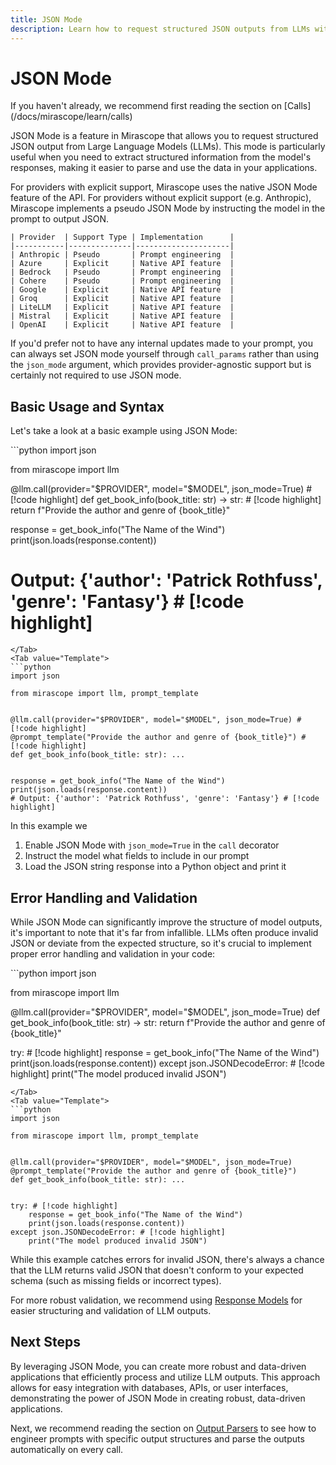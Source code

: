 ```yaml
---
title: JSON Mode
description: Learn how to request structured JSON outputs from LLMs with Mirascope's JSON Mode for easier parsing, validation, and integration with your applications.
---
```


# JSON Mode

<Note>
  If you haven't already, we recommend first reading the section on [Calls](/docs/mirascope/learn/calls)
</Note>

JSON Mode is a feature in Mirascope that allows you to request structured JSON output from Large Language Models (LLMs). This mode is particularly useful when you need to extract structured information from the model's responses, making it easier to parse and use the data in your applications.

<Warning title="Not all providers have an official JSON Mode" collapsible={true} defaultOpen={false}>
  For providers with explicit support, Mirascope uses the native JSON Mode feature of the API. For providers without explicit support (e.g. Anthropic), Mirascope implements a pseudo JSON Mode by instructing the model in the prompt to output JSON.

    | Provider  | Support Type | Implementation      |
    |-----------|--------------|---------------------|
    | Anthropic | Pseudo       | Prompt engineering  |
    | Azure     | Explicit     | Native API feature  |
    | Bedrock   | Pseudo       | Prompt engineering  |
    | Cohere    | Pseudo       | Prompt engineering  |
    | Google    | Explicit     | Native API feature  |
    | Groq      | Explicit     | Native API feature  |
    | LiteLLM   | Explicit     | Native API feature  |
    | Mistral   | Explicit     | Native API feature  |
    | OpenAI    | Explicit     | Native API feature  |

  If you'd prefer not to have any internal updates made to your prompt, you can always set JSON mode yourself through `call_params` rather than using the `json_mode` argument, which provides provider-agnostic support but is certainly not required to use JSON mode.
</Warning>

## Basic Usage and Syntax

Let's take a look at a basic example using JSON Mode:

<TabbedSection>
<Tab value="Shorthand">
```python
import json

from mirascope import llm


@llm.call(provider="$PROVIDER", model="$MODEL", json_mode=True) # [!code highlight]
def get_book_info(book_title: str) -> str: # [!code highlight]
    return f"Provide the author and genre of {book_title}"


response = get_book_info("The Name of the Wind")
print(json.loads(response.content))
# Output: {'author': 'Patrick Rothfuss', 'genre': 'Fantasy'} # [!code highlight]
```
</Tab>
<Tab value="Template">
```python
import json

from mirascope import llm, prompt_template


@llm.call(provider="$PROVIDER", model="$MODEL", json_mode=True) # [!code highlight]
@prompt_template("Provide the author and genre of {book_title}") # [!code highlight]
def get_book_info(book_title: str): ...


response = get_book_info("The Name of the Wind")
print(json.loads(response.content))
# Output: {'author': 'Patrick Rothfuss', 'genre': 'Fantasy'} # [!code highlight]
```
</Tab>
</TabbedSection>

In this example we

1. Enable JSON Mode with `json_mode=True` in the `call` decorator
2. Instruct the model what fields to include in our prompt
3. Load the JSON string response into a Python object and print it

## Error Handling and Validation

While JSON Mode can significantly improve the structure of model outputs, it's important to note that it's far from infallible. LLMs often produce invalid JSON or deviate from the expected structure, so it's crucial to implement proper error handling and validation in your code:

<TabbedSection>
<Tab value="Shorthand">
```python
import json

from mirascope import llm


@llm.call(provider="$PROVIDER", model="$MODEL", json_mode=True)
def get_book_info(book_title: str) -> str:
    return f"Provide the author and genre of {book_title}"


try: # [!code highlight]
    response = get_book_info("The Name of the Wind")
    print(json.loads(response.content))
except json.JSONDecodeError: # [!code highlight]
    print("The model produced invalid JSON")
```
</Tab>
<Tab value="Template">
```python
import json

from mirascope import llm, prompt_template


@llm.call(provider="$PROVIDER", model="$MODEL", json_mode=True)
@prompt_template("Provide the author and genre of {book_title}")
def get_book_info(book_title: str): ...


try: # [!code highlight]
    response = get_book_info("The Name of the Wind")
    print(json.loads(response.content))
except json.JSONDecodeError: # [!code highlight]
    print("The model produced invalid JSON")
```
</Tab>
</TabbedSection>

<Warning title="Beyond JSON Validation">
  While this example catches errors for invalid JSON, there's always a chance that the LLM returns valid JSON that doesn't conform to your expected schema (such as missing fields or incorrect types).

  For more robust validation, we recommend using [Response Models](/docs/mirascope/learn/response_models) for easier structuring and validation of LLM outputs.
</Warning>

## Next Steps

By leveraging JSON Mode, you can create more robust and data-driven applications that efficiently process and utilize LLM outputs. This approach allows for easy integration with databases, APIs, or user interfaces, demonstrating the power of JSON Mode in creating robust, data-driven applications.

Next, we recommend reading the section on [Output Parsers](/docs/mirascope/learn/output_parsers) to see how to engineer prompts with specific output structures and parse the outputs automatically on every call.